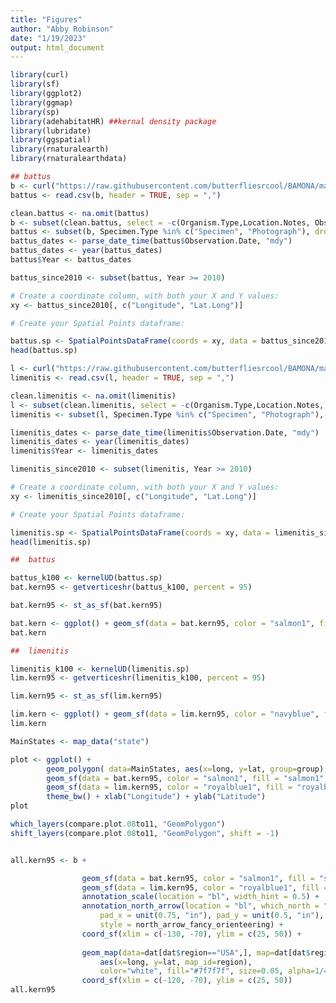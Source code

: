 ```yaml
---
title: "Figures"
author: "Abby Robinson"
date: "1/19/2023"
output: html_document
---
```


```r
library(curl)
library(sf)
library(ggplot2)
library(ggmap)
library(sp)
library(adehabitatHR) ##kernal density package 
library(lubridate)
library(ggspatial)
library(rnaturalearth)
library(rnaturalearthdata)
```

```r
## battus 
b <- curl("https://raw.githubusercontent.com/butterfliesrcool/BAMONA/main/battus_philenor.csv")
battus <- read.csv(b, header = TRUE, sep = ",")

clean.battus <- na.omit(battus)
b <- subset(clean.battus, select = -c(Organism.Type,Location.Notes, Observation.Notes, Updated.Date, Partner.Project, Data.Source, Submitter ) )
battus <- subset(b, Specimen.Type %in% c("Specimen", "Photograph"), drop = FALSE)
battus_dates <- parse_date_time(battus$Observation.Date, "mdy")
battus_dates <- year(battus_dates)
battus$Year <- battus_dates

battus_since2010 <- subset(battus, Year >= 2010)

# Create a coordinate column, with both your X and Y values:
xy <- battus_since2010[, c("Longitude", "Lat.Long")]

# Create your Spatial Points dataframe:

battus.sp <- SpatialPointsDataFrame(coords = xy, data = battus_since2010, proj4string = CRS("+proj=utm +zone=18 +south +datum=WGS84 +units=m +no_defs"))
head(battus.sp)
```

```r
l <- curl("https://raw.githubusercontent.com/butterfliesrcool/BAMONA/main/limenitis_arthemis_astyanax.csv")
limenitis <- read.csv(l, header = TRUE, sep = ",")

clean.limenitis <- na.omit(limenitis)
l <- subset(clean.limenitis, select = -c(Organism.Type,Location.Notes, Observation.Notes, Updated.Date, Partner.Project, Data.Source, Submitter ) )
limenitis <- subset(l, Specimen.Type %in% c("Specimen", "Photograph"), drop = FALSE)

limenitis_dates <- parse_date_time(limenitis$Observation.Date, "mdy")
limenitis_dates <- year(limenitis_dates)
limenitis$Year <- limenitis_dates

limenitis_since2010 <- subset(limenitis, Year >= 2010)

# Create a coordinate column, with both your X and Y values:
xy <- limenitis_since2010[, c("Longitude", "Lat.Long")]

# Create your Spatial Points dataframe:

limenitis.sp <- SpatialPointsDataFrame(coords = xy, data = limenitis_since2010, proj4string = CRS("+proj=utm +zone=18 +south +datum=WGS84 +units=m +no_defs"))
head(limenitis.sp)
```

```r
##  battus 

battus_k100 <- kernelUD(battus.sp)
bat.kern95 <- getverticeshr(battus_k100, percent = 95)

bat.kern95 <- st_as_sf(bat.kern95)

bat.kern <- ggplot() + geom_sf(data = bat.kern95, color = "salmon1", fill = "salmon1", alpha = 0.3)
bat.kern
```

```r
##  limenitis 

limenitis_k100 <- kernelUD(limenitis.sp)
lim.kern95 <- getverticeshr(limenitis_k100, percent = 95)

lim.kern95 <- st_as_sf(lim.kern95)

lim.kern <- ggplot() + geom_sf(data = lim.kern95, color = "navyblue", fill = "navyblue", alpha = 0.3) 
lim.kern
```

```r
MainStates <- map_data("state")

plot <- ggplot() + 
        geom_polygon( data=MainStates, aes(x=long, y=lat, group=group), color="grey", fill = "white") + 
        geom_sf(data = bat.kern95, color = "salmon1", fill = "salmon1", alpha = 0.3) + 
        geom_sf(data = lim.kern95, color = "royalblue1", fill = "royalblue1", alpha = 0.3) +
        theme_bw() + xlab("Longitude") + ylab("Latitude")
plot

which_layers(compare.plot.08to11, "GeomPolygon")
shift_layers(compare.plot.08to11, "GeomPolygon", shift = -1)


all.kern95 <- b +

                geom_sf(data = bat.kern95, color = "salmon1", fill = "salmon1", alpha = 0.3) + 
                geom_sf(data = lim.kern95, color = "royalblue1", fill = "royalblue1", alpha = 0.3) +
                annotation_scale(location = "bl", width_hint = 0.5) +
                annotation_north_arrow(location = "bl", which_north = "false", 
                    pad_x = unit(0.75, "in"), pad_y = unit(0.5, "in"),
                    style = north_arrow_fancy_orienteering) +
                coord_sf(xlim = c(-130, -70), ylim = c(25, 50)) +    
  
                geom_map(data=dat[dat$region=="USA",], map=dat[dat$region=="USA",],
                    aes(x=long, y=lat, map_id=region),
                    color="white", fill="#7f7f7f", size=0.05, alpha=1/4) +
                coord_sf(xlim = c(-120, -70), ylim = c(25, 50)) 
all.kern95
```